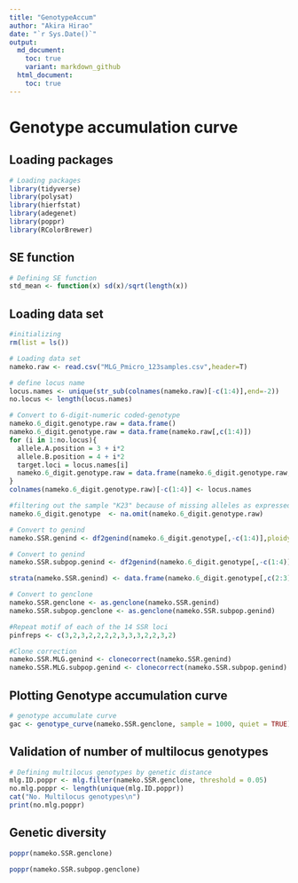 ```yaml
---
title: "GenotypeAccum"
author: "Akira Hirao"
date: "`r Sys.Date()`"
output:
  md_document:
    toc: true
    variant: markdown_github
  html_document:
    toc: true
---
```


# Genotype accumulation curve

## Loading packages

```r
# Loading packages
library(tidyverse)
library(polysat)
library(hierfstat)
library(adegenet)
library(poppr)
library(RColorBrewer)
```

## SE function

```r
# Defining SE function
std_mean <- function(x) sd(x)/sqrt(length(x))
```

## Loading data set

```r
#initializing
rm(list = ls())

# Loading data set
nameko.raw <- read.csv("MLG_Pmicro_123samples.csv",header=T)

# define locus name
locus.names <- unique(str_sub(colnames(nameko.raw)[-c(1:4)],end=-2))
no.locus <- length(locus.names)

# Convert to 6-digit-numeric coded-genotype
nameko.6_digit.genotype.raw = data.frame()
nameko.6_digit.genotype.raw = data.frame(nameko.raw[,c(1:4)])
for (i in 1:no.locus){
  allele.A.position = 3 + i*2
  allele.B.position = 4 + i*2
  target.loci = locus.names[i]
  nameko.6_digit.genotype.raw = data.frame(nameko.6_digit.genotype.raw, target.loci = paste(formatC(nameko.raw[,allele.A.position],width=3, flag="0"),formatC(nameko.raw[,allele.B.position],width=3, flag="0"),sep=""))
}
colnames(nameko.6_digit.genotype.raw)[-c(1:4)] <- locus.names

#filtering out the sample "K23" because of missing alleles as expressed "NA"
nameko.6_digit.genotype  <- na.omit(nameko.6_digit.genotype.raw)

# Convert to genind
nameko.SSR.genind <- df2genind(nameko.6_digit.genotype[,-c(1:4)],ploidy=2,ncode=3,ind.name=nameko.6_digit.genotype$ID,pop=nameko.6_digit.genotype$Pop)

# Convert to genind
nameko.SSR.subpop.genind <- df2genind(nameko.6_digit.genotype[,-c(1:4)],ploidy=2,ncode=3,ind.name=nameko.6_digit.genotype$ID,pop=nameko.6_digit.genotype$Subpop)

strata(nameko.SSR.genind) <- data.frame(nameko.6_digit.genotype[,c(2:3)])

# Convert to genclone
nameko.SSR.genclone <- as.genclone(nameko.SSR.genind)
nameko.SSR.subpop.genclone <- as.genclone(nameko.SSR.subpop.genind)

#Repeat motif of each of the 14 SSR loci
pinfreps <- c(3,2,3,2,2,2,2,3,3,3,2,2,3,2)

#Clone correction
nameko.SSR.MLG.genind <- clonecorrect(nameko.SSR.genind)
nameko.SSR.MLG.subpop.genind <- clonecorrect(nameko.SSR.subpop.genind)
```

## Plotting Genotype accumulation curve

```r
# genotype accumulate curve
gac <- genotype_curve(nameko.SSR.genclone, sample = 1000, quiet = TRUE)
```
## Validation of number of multilocus genotypes

```r
# Defining multilocus genotypes by genetic distance
mlg.ID.poppr <- mlg.filter(nameko.SSR.genclone, threshold = 0.05)
no.mlg.poppr <- length(unique(mlg.ID.poppr))
cat("No. Multilocus genotypes\n")
print(no.mlg.poppr)
```

## Genetic diversity

```r
poppr(nameko.SSR.genclone)
```

```r
poppr(nameko.SSR.subpop.genclone)
```